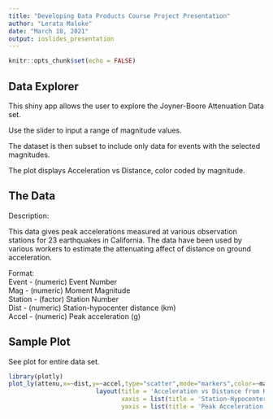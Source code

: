 ---
title: "Developing Data Products Course Project Presentation"
author: "Lerata Maloke"
date: "March 18, 2021"
output: ioslides_presentation
---

```{r setup, include=FALSE}
knitr::opts_chunk$set(echo = FALSE)
```

## Data Explorer

This shiny app allows the user to explore the Joyner-Boore Attenuation Data set.  

Use the slider to input a range of magnitude values.  

The dataset is then subset to include only data for events with the selected magnitudes.  

The plot displays Acceleration vs Distance, color coded by magnitude.  


## The Data
Description:  

This data gives peak accelerations measured at various observation stations for 23 earthquakes in California. The data have been used by various workers to estimate the attenuating affect of distance on ground acceleration.

Format:  
Event - (numeric) Event Number  
Mag - (numeric) Moment Magnitude  
Station - (factor) Station Number  
Dist - (numeric) Station-hypocenter distance (km)  
Accel - (numeric) Peak acceleration (g)  


## Sample Plot
See plot for entire data set.  

```{r, echo=FALSE, message=FALSE}
library(plotly)
plot_ly(attenu,x=~dist,y=~accel,type="scatter",mode="markers",color=~mag) %>%
                        layout(title = 'Acceleration vs Distance from Hypocenter',
                               xaxis = list(title = 'Station-Hypocenter Distance (km)'),
                               yaxis = list(title = 'Peak Acceleration (g)'))
```
